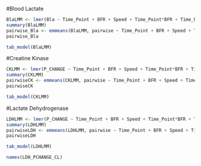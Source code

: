 #Blood Lactate
```r
BlaLMM <- lmer(Bla ~ Time_Point + BFR + Speed + Time_Point*BFR + Time_Point*Speed + (1|Participant), data = main_df2)
summary(BlaLMM)
pairwise_Bla <- emmeans(BlaLMM, pairwise ~ Time_Point + BFR + Speed + Time_Point*BFR + Time_Point*Speed, adjust="holm")
pairwise_Bla
```

```r
tab_model(BlaLMM)
```

#Creatine Kinase
```r
CKLMM <- lmer(P_CHANGE ~ Time_Point + BFR + Speed + Time_Point*BFR + Time_Point*Speed + (1|Participant), data = CK_PCHANGE_CL)
summary(CKLMM)
pairwiseCK <- emmeans(CKLMM, pairwise ~ Time_Point + BFR + Speed + Time_Point*BFR + Time_Point*Speed, adjust="holm")
pairwiseCK
```
```r
tab_model(CKLMM)
```

#Lactate Dehydrogenase
```r
LDHLMM <- lmer(P_CHANGE ~ Time_Point + BFR + Speed + Time_Point*BFR + Time_Point*Speed + (1|Participant), data = LDH_PCHANGE_CL)
summary(LDHLMM)
pairwiseLDH <- emmeans(LDHLMM, pairwise ~ Time_Point + BFR + Speed + Time_Point*BFR + Time_Point*Speed, adjust="holm")
pairwiseLDH
```

```r
tab_model(LDHLMM)
```


```r
names(LDH_PCHANGE_CL)
```

